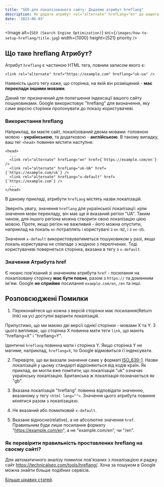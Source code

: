```yaml
---
title: "SEO для локалізованого сайту: Додаємо атрибут hreflang"
description: Як додати атрибут rel="alternate" hrefLang="en" до вашого сайту. Часті помилки та їх вирішення. Значення hreflang для SEO.
date: '2023-06-03'
---
```


<Image
    alt={`SEO (Search Engine Optimization)`}
    src={`/images/how-to-setup-hreflang/title.jpg`}
    width={1000}
    height={521}
    priority
/>

## Що таке hreflang Атрибут?

Атрибут `hreflang` є частиною HTML тега, повним записом якого є:

```
<link rel="alternate" href="https://example.com" hreflang="uk-ua" />
```

Наявність цього тегу каже, що сторінка, на якій він розміщений - **має переклади іншими мовами**.

Даний тег призначений для полегшення індексації вашого сайту пошуковиками. Google використовує "hreflang" для визначення, яку саме версію сторінки пропонувати до показу користувачеві.

### Використання hreflang

Наприклад, ви маєте сайт, локалізований двома мовами: головною мовою - **українською**, та додатковою - **англійською**. В такому випадку, ваш тег `<head>` повинен містити наступне:

```
<head>
  ...
  <link rel="alternate" hrefLang="en" href={`https://example.com/en`} />
  <link rel="alternate" hrefLang="uk-UA" href={`https://example.com/uk`} />
  <link rel="alternate" hrefLang="x-default" href={`https://example.com`} />
  ...
</head>
```

В даному прикладі, атрибути `hrefLang` містять назви локалізацій.

Зверніть увагу, значення `hreflang` для української локалізації: крім значення мови перекладу, він має ще й вказаний регіон "UA". Таким чином, для іншого регіона можна створити свою локалізацію цією мовою. Проте, якщо регіон не важливий - його можна опустити, наприклад на локаль `en` потраплять і користувачі з `en-NZ`, і з `en-US`.

Значення `x-default` використовуватиметься пошуковиком у разі, якщо локаль користувача не співпаде з жодною з перелічених. Тоді користувачеві повернеться сторінка, вказана в тегу з `x-default`.

### Значення Атрибута href

Є нюанс пов'язаний зі значенням атрибута `href` - посилання на локалізовану сторінку **має бути повне**, разом з `https://` та доменним ім'ям. Google **не сприйме** посилання `example.com/en`, `/en` та інші.

## Розповсюджені Помилки

1. Переконайтеся що кожна з версій сторінки має посилання(Return link) на усі доступні варіанти локалізацій.

Припустимо, що ми маємо дві версії однієї сторінки - мовами X та Y. З цього випливає, що сторінка X повинна мати теги `link`, що мають "hreflang=X" і "hreflang=Y".

Ідентичні `hreflang` повинна мати і сторінка Y. Якщо сторінка Y не матиме, наприклад, `hreflang=X`, то Google відмовиться її індексувати.

2. Перевірте, що ви вказали значення саме у форматі [ISO_639-1](https://en.wikipedia.org/wiki/List_of_ISO_639-1_codes). Назви локалізацій у цьому стандарті відрізняються від кодів країн. Як приклад, ви могли вже помітити, що локалізація "uk" означає українську локалізацію. Британська ж локалізація позначається як "gb".

3. Вказана локалізація "hreflang" повинна відповідати значенню, вказаному у тегу `<html lang="">`. Значення цього атрибута повинне мінятися разом з локалізацією.

4. Не вказаний або помилковий `x-default`.

5. Вказане відносне(relative), а не абсолютне значення `href`. Правильним буде лише посилання формату "https://example.com/en", а не "example.com/en", чи "/en".

### Як перевірити правильність проставлених hreflang на своєму сайті?

Для автоматичного аналізу помилок пов'язаних з локалізацією я раджу сайт https://technicalseo.com/tools/hreflang/. Хоча за пошуком в Google можна знайти більше подібних сервісів.

[Більше цікавих статей](/).